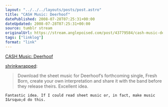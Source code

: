 ```yaml
---
layout: "../../../layouts/posts/post.astro"
title: "CASH Music: Deerhoof"
datePublished: 2008-07-28T07:25:31+00:00
dateUpdated: 2008-07-28T07:25:31+00:00
source: tumblr stream
originalUrl: https://stream.anglepoised.com/post/43779584/cash-music-deerhoof
tags: ["linklog"]
format: "link"
---
```


[CASH Music: Deerhoof][1]

[shrinkwrapped](http://tumblefeed.thair.net/post/43741119/cash-music-deerhoof):

> Download the sheet music for Deerhoof’s forthcoming single, Fresh Born, create your own interpretation and share it with the band before they release theirs. Excellent idea.

    Fantastic idea. If I could read sheet music or, in fact, make music I&rsquo;d do this.

[1]: http://deerhoof.cashmusic.org/
